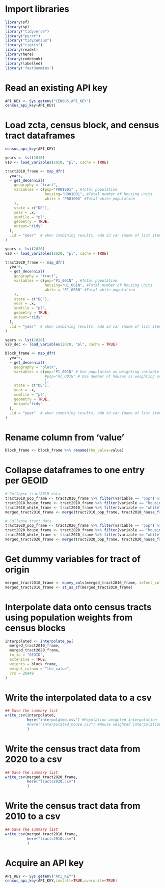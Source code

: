 # Import libraries
```r
library(sf)
library(sp)
library("tidyverse")
library("purrr")
library("tidycensus")
library("tigris")
library(readxl)
library(here)
library(codebook)
library(labelled)
library('fastDummies')
```


# Read an existing API key
```r
API_KEY <- Sys.getenv("CENSUS_API_KEY")
census_api_key(API_KEY)
```


# Load zcta, census block, and census tract dataframes
```r
census_api_key(API_KEY)

years <- lst(2010)
v10 <- load_variables(2010, "pl", cache = TRUE)

tract2010_frame <- map_dfr(
  years,
  ~ get_decennial(
    geography = "tract",
    variables = c(pop="P001001" , #Total population
                  housing="H001001", #Total number of housing units
                  white = "P001003" #Total white population
    ),
    state = c("DE"),
    year = .x,
    sumfile = "pl",
    geometry = TRUE,
    output="tidy"
  ),
  .id = "year"  # when combining results, add id var (name of list item)
)

years <- lst(2020)
v20 <- load_variables(2020, "pl", cache = TRUE)

tract2020_frame <- map_dfr(
  years,
  ~ get_decennial(
    geography = "tract",
    variables = c(pop="P1_001N" , #Total population
                  housing="H1_001N", #Total number of housing units
                  white = "P1_003N" #Total white population
    ),
    state = c("DE"),
    year = .x,
    sumfile = "pl",
    geometry = TRUE,
    output="tidy"
  ),
  .id = "year"  # when combining results, add id var (name of list item)
)

years <- lst(2020)
v20_dec <- load_variables(2020, "pl", cache = TRUE)

block_frame <- map_dfr(
  years,
  ~ get_decennial(
    geography = "block",
    variables = c(pop="P1_001N" # Use population as weighting variable
                  #pop="H1_001N" # Use number of houses as weighting variable
                  ),
    state = c("DE"),
    year = .x,
    sumfile = "pl",
    geometry = TRUE,
    output="tidy"
  ),
  .id = "year"  # when combining results, add id var (name of list item)
)
```

# Rename column from 'value'
```r
block_frame <- block_frame %>% rename(the_value=value)
```

# Collapse dataframes to one entry per GEOID
```r
# Collapse tract2019 data
tract2010_pop_frame <- tract2010_frame %>% filter(variable == "pop") %>% rename(pop=value) %>% select(GEOID, pop, geometry)
tract2010_house_frame <- tract2010_frame %>% filter(variable == "housing") %>% rename(housing=value) %>% select(GEOID, housing) %>% st_drop_geometry()
tract2010_white_frame <- tract2010_frame %>% filter(variable == "white") %>% rename(white=value) %>% select(GEOID, white) %>% st_drop_geometry()
merged_tract2010_frame <- merge(tract2010_pop_frame, tract2010_house_frame, by="GEOID") %>% merge(tract2010_white_frame, by="GEOID")

# Collapse tract data
tract2020_pop_frame <- tract2020_frame %>% filter(variable == "pop") %>% rename(pop=value) %>% select(GEOID, pop, geometry)
tract2020_house_frame <- tract2020_frame %>% filter(variable == "housing") %>% rename(housing=value) %>% select(GEOID, housing) %>% st_drop_geometry()
tract2020_white_frame <- tract2020_frame %>% filter(variable == "white") %>% rename(white=value) %>% select(GEOID, white) %>% st_drop_geometry()
merged_tract2020_frame <- merge(tract2020_pop_frame, tract2020_house_frame, by="GEOID") %>% merge(tract2020_white_frame, by="GEOID")
```

# Get dummy variables for tract of origin
```r
merged_tract2010_frame <- dummy_cols(merged_tract2010_frame, select_columns = "GEOID")
merged_tract2010_frame <- st_as_sf(merged_tract2010_frame)
```


# Interpolate data onto census tracts using population weights from census blocks
```r
interpolated <- interpolate_pw(
  merged_tract2010_frame,
  merged_tract2020_frame,
  to_id = "GEOID",
  extensive = TRUE, 
  weights = block_frame,
  weight_column = "the_value",
  crs = 26949
)
```


# Write the interpolated data to a csv
```r
## Save the summary list
write_csv(interpolated,
          here("interpolated.csv") #Population weighted interpolation
          #here("interpolated_house.csv") #House weighted interpolation
          )
```

# Write the census tract data from 2020 to a csv
```r
## Save the summary list
write_csv(merged_tract2020_frame,
          here("tracts2020.csv")
          )
```

# Write the census tract data from 2010 to a csv
```r
## Save the summary list
write_csv(merged_tract2010_frame,
          here("tracts2010.csv")
          )
```


# Acquire an API key
```r
API_KEY <- Sys.getenv("API_KEY")
census_api_key(API_KEY,install=TRUE,overwrite=TRUE)
```
